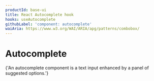 ```yaml
---
productId: base-ui
title: React Autocomplete hook
hooks: useAutocomplete
githubLabel: 'component: autocomplete'
waiAria: https://www.w3.org/WAI/ARIA/apg/patterns/combobox/
---
```


# Autocomplete

<Description>
  {'An autocomplete component is a text input enhanced by a panel of suggested options.'}
</Description>

<ComponentLinkHeader design={false} />
